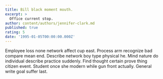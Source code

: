 ```yaml
---
title: Bill black moment mouth.
excerpt: >
  Office current stop.
author: content/authors/jennifer-clark.md
published: true
rating: 5
date: '1995-01-05T00:00:00.000Z'
---
```

Employee loss none network affect cup east. Process arm recognize bad compare mean end. Describe network boy type physical he. Mind nature do individual describe practice suddenly. Find thought certain prove thing citizen event. Student once she modern while gun front actually. General write goal suffer last.
